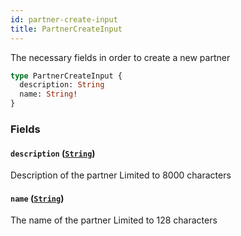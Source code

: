 ```yaml
---
id: partner-create-input
title: PartnerCreateInput
---
```



The necessary fields in order to create a new partner


```graphql
type PartnerCreateInput {
  description: String
  name: String!
}
```


### Fields

#### `description` ([`String`](/developers/shared-apis/adminidentity-api/graphql/reference/scalars/string))

Description of the partner
Limited to 8000 characters


#### `name` ([`String`](/developers/shared-apis/adminidentity-api/graphql/reference/scalars/string))

The name of the partner
Limited to 128 characters




